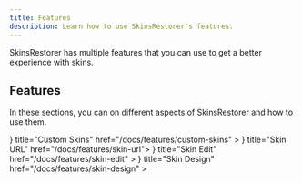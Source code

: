 ```yaml
---
title: Features
description: Learn how to use SkinsRestorer's features.
---
```



SkinsRestorer has multiple features that you can use to get a better experience with skins.

## Features

In these sections, you can on different aspects of SkinsRestorer and how to use them.

<Cards>
  <Card
    icon={<User />}
    title="Custom Skins"
    href="/docs/features/custom-skins"
  ></Card>
  <Card icon={<Globe />} title="Skin URL" href="/docs/features/skin-url"></Card>
  <Card
    icon={<Palette />}
    title="Skin Edit"
    href="/docs/features/skin-edit"
  ></Card>
  <Card
    icon={<Image />}
    title="Skin Design"
    href="/docs/features/skin-design"
  ></Card>
</Cards>
